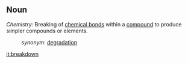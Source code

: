 ==Noun==

''Chemistry:'' Breaking of [[chemical bond]]s within a [[compound]] to produce simpler compounds or elements.
:''synonym'': [[degradation]]

[[it:breakdown]]